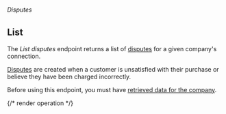 ###### *Disputes*

## List

The *List disputes* endpoint returns a list of [disputes](https://docs.codat.io/commerce-api#/schemas/Dispute) for a given company's connection.

[Disputes](https://docs.codat.io/commerce-api#/schemas/Dispute) are created when a customer is unsatisfied with their purchase or believe they have been charged incorrectly.

Before using this endpoint, you must have [retrieved data for the company](https://docs.codat.io/codat-api#/operations/refresh-company-data).
    

{/* render operation */}
